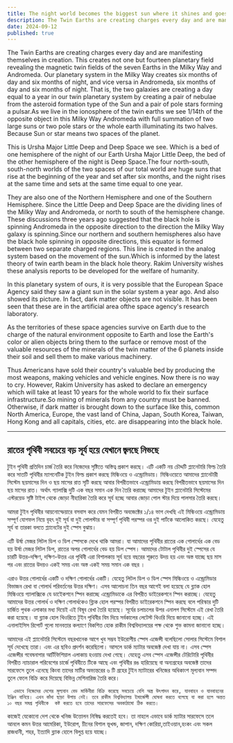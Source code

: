```yaml
---
title: The night world becomes the biggest sun where it shines and goes out
description: The Twin Earths are creating charges every day and are manifesting themselves in creation. This creates not one but fourteen planetary field revealing the magnetic twin fields of the seven Earths in the Milky Way and Andromeda.
date: 2024-09-12
published: true
---
```


The Twin Earths are creating charges every day and are manifesting themselves in creation. This creates not one but fourteen planetary field revealing the magnetic twin fields of the seven Earths in the Milky Way and Andromeda. Our planetary system in the Milky Way creates six months of day and six months of night, and vice versa in Andromeda, six months of day and six months of night. That is, the two galaxies are creating a day equal to a year in our twin planetary system by creating a pair of nebulae from the asteroid formation type of the Sun and a pair of pole stars forming a pulsar.As we live in the ionosphere of the twin earths we see 1/14th of the opposite object in this Milky Way Andromeda with full summation of two large suns or two pole stars or the whole earth illuminating its two halves. Because Sun or star means two spaces of the planet.

This is Ursha Major Little Deep and Deep Space we see. Which is a bed of one hemisphere of the night of our Earth Ursha Major Little Deep, the bed of the other hemisphere of the night is Deep Space.The four north-south, south-north worlds of the two spaces of our total world are huge suns that rise at the beginning of the year and set after six months, and the night rises at the same time and sets at the same time equal to one year.

They are also one of the Northern Hemisphere and one of the Southern Hemisphere. Since the Little Deep and Deep Space are the dividing lines of the Milky Way and Andromeda, or north to south of the hemisphere change. These discussions three years ago suggested that the black hole is spinning Andromeda in the opposite direction to the direction the Milky Way galaxy is spinning.Since our northern and southern hemispheres also have the black hole spinning in opposite directions, this equator is formed between two separate charged regions. This line is created in the analog system based on the movement of the sun.Which is informed by the latest theory of twin earth beam in the black hole theory. Rakim University wishes these analysis reports to be developed for the welfare of humanity.

In this planetary system of ours, it is very possible that the European Space Agency said they saw a giant sun in the solar system a year ago. And also showed its picture.
In fact, dark matter objects are not visible. It has been seen that these are in the artificial area of ​​the space agency's research laboratory.

As the territories of these space agencies survive on Earth due to the charge of the natural environment opposite to Earth and lose the Earth's color or alien objects bring them to the surface or remove most of the valuable resources of the minerals of the twin matter of the 6 planets inside their soil and sell them to make various machinery.

Thus Americans have sold their country's valuable bed by producing the most weapons, making vehicles and vehicle engines. Now there is no way to cry. However, Rakim University has asked to declare an emergency which will take at least 10 years for the whole world to fix their surface infrastructure.So mining of minerals from any country must be banned. Otherwise, if dark matter is brought down to the surface like this, common North America, Europe, the vast land of China, Japan, South Korea, Taiwan, Hong Kong and all capitals, cities, etc. are disappearing into the black hole.

---

## রাতের পৃথিবী সবচেয়ে বড় সূর্য হয়ে যেখানে জ্বলছে নিভছে

টুইন পৃথিবী প্রতিদিন চার্জ তৈরি করে নিজেদের সৃষ্টিতে অস্তিত্ব প্রকাশ করছে। এটি একটি নয়  চৌদ্দটি প্ল‍্যানেটারি ফিল্ড তৈরি করে সাতটি পৃথিবীর ম‍্যাগনেটিক টুইন ফিল্ড প্রকাশ করছে মিল্কিওয়ে ও এন্ড্রোমিডায়। মিল্কিওয়েতে আমাদের প্ল‍্যানেটারী সিস্টেম ছয়মাসের দিন ও ছয় মাসের রাত সৃটি করছে আবার বিপরীতভাবে এন্ড্রোমিডায় করছে বিপরীতভাবে ছয়মাসের দিন ছয় মাসের রাত। অর্থাৎ গ‍্যালাক্সি দুটি এক বছর সমান এক দিন তৈরি করাচ্ছে আমাদের টুইন প্ল‍্যানেটারি সিস্টেমের এস্টরয়েড সৃষ্টি টাইপ  থেকে জোড়া নীহারিকা তৈরি করে সূর্য হচ্ছে আবার জোড়া পোল স্টার দিয়ে পালসার তৈরি করছে।

আমরা  টুইন পৃথিবীর আয়নোস্ফেয়ারে বসবাস করে যেমন বিপরীত অবজেক্টের ১/১৪ ভাগ দেখছি এই মিল্কিওয়ে এন্ড্রোমিডায় সম্পূর্ণ যোগফল নিয়ে বৃহৎ দুই সূর্য বা দুই পোলস্টার বা সম্পূর্ণ পৃথিবী পরস্পর ওর দুই পার্টকে আলোকিত করছে। যেহেতু সূর্য বা তারকা বলতে প্ল‍্যানেটের দুই স্পেস বুঝায়।

এটি উর্ষা মেজর লিটল ডিপ ও ডিপ স্পেসকে দেখে থাকি আমরা। যা আমাদের পৃথিবীর রাতের এক গোলার্ধের এক বেড হয় উর্ষা মেজর লিটল ডিপ, রাতের অপর গোলার্ধের বেড হয় ডিপ স্পেস। আমাদের টোটাল পৃথিবীর দুই স্পেসের যে চারটি উত্তর-দক্ষিণ, দক্ষিণ-উত্তর এর পৃথিবী এরা বিশালকায় সূর্য হয়ে বছরের শূরুতে  উদয় হয় এবং অস্ত যাচ্ছে ছয় মাস পর এবং রাতের উদয়ও একই সময় এবং অস্ত একই সময় সমান এক বছর ।

এরাও উত্তর গোলার্ধের একটি ও দক্ষিণ গোলার্ধের একটি। যেহেতু লিটল ডিপ ও ডিপ স্পেস মিল্কিওয়ে ও এন্ড্রোমিডার বিভাজন রেখা বা গোলার্ধ পরিবর্তনের উত্তর দক্ষিণ। এসব আলোচনা তিন বছর আগেই বলা হয়েছে যে ব্ল‍্যাক হোল মিল্কিওয়ে  গ‍্যালাক্সিকে যে ডাইেকশনে স্পিন করাচ্ছে এন্ড্রোমিডাকে এর বিপরীত ডাইরেকশনে স্পিন  করাচ্ছে।
যেহেতু আমাদের উত্তর গোলার্ধ ও দক্ষিণ গোলার্ধকেও ব্ল‍্যিক হোল পরস্পর বিপরীত ডাইরেকশনে স্পিন করছে বলে পরিস্কার দুটি চার্জিত পৃথক এলাকার মধ‍্য দিয়েই এই বিষূব রেখা তৈরি হয়েছে। সূর্যের চলাচলের উপর এনালগ  সিস্টেমে এই রেখা তৈরি করা হয়েছে। যা ব্ল‍্যাক হোল থিওরিতে টুইন পৃথিবীর বিম দিয়ে সর্বকালের  লেটেস্ট থিওরি দিয়ে জানানো হচ্ছে। এই এনালাইসিস রিপোর্ট গুলো মানবতার কল‍্যাণে বিকশিত হোক রাকীম বিশ্ববিদ্যালয়ের পক্ষ থেকে শুভ কামনা জানানো হচ্ছে।

আমাদের এই প্ল‍্যানেটারি সিস্টেমে বছরখানেক আগে খুব সম্ভব ইউরোপীয় স্পেস এজেন্সী বলেছিলো সোলার সিস্টেমে বিশাল সূর্য দেখেছে তারা। এবং এর ছবিও প্রদর্শন করেছিলো।
আসলে ডার্ক ম‍্যাটার অবজেক্ট দেখা যায় না। এসব স্পেস এজেন্সীর গবেষনাগার আর্টিফিশিয়াল এলাকায় হওয়ায় দেখা গেছে।
যেহেতু এসব স্পেস এজেন্সীর টেরিটোরি পৃথিবীর বিপরীত ন‍্যাচারাল পরিবেশের চার্জে পৃথিবীতে টিকে আছে এবং পৃথিবীর রঙ হারিয়েছে বা অন‍্যগ্রহের অবজেক্ট তাদের সারফেসে তুলে এনেছে কিংবা তাদের মাটির অভ‍্যন্তরের ৬ টি গ্রহের টুইন ম‍্যাটারের খনিজের অধিকাংশ মূল‍্যবান সম্পদ তুলে ফেলে বিক্রি করে দিয়েছে বিভিন্ন মেশিনারিজ তৈরি করে।

      এভাবে নিজেদের দেশের মূল‍্যবান বেড মার্কিনীরা বিক্রি করেছে সবচেয়ে বেশি অস্ত্র উৎপাদন করে, যানবাহন ও যানবাহনের ইঞ্জিন বানিয়ে। এখন কাঁদা ছাড়া উপায় নেই। তবে রাকীম বিশ্ববিদ্যালয় ইমার্জেন্সী ঘোষনা করতে বলেছে যা করা হলে অন্তত ১০ বছর সমগ্র পৃথিবীকে  কষ্ট করতে হবে তাদের সারফেসের অবকাঠামো ঠিক করতে।

কাজেই যেকোনো দেশ থেকে খনিজ উত্তোলন নিষিদ্ধ করতেই হবে। তা নাহলে এভাবে ডার্ক ম‍্যাটার সারফেসে তলে আনলে কমন উত্তর আমেরিকা, ইউরোপ, চীনের বিশাল ভূখন্ড, জাপান, দক্ষিণ কোরিয়া,তাইওয়ান,হংকং এবং সকল রাজধানী, শহর, ইত‍্যাদি ব্ল‍্যাক হোলে বিলুপ্ত হয়ে যাচ্ছে।
